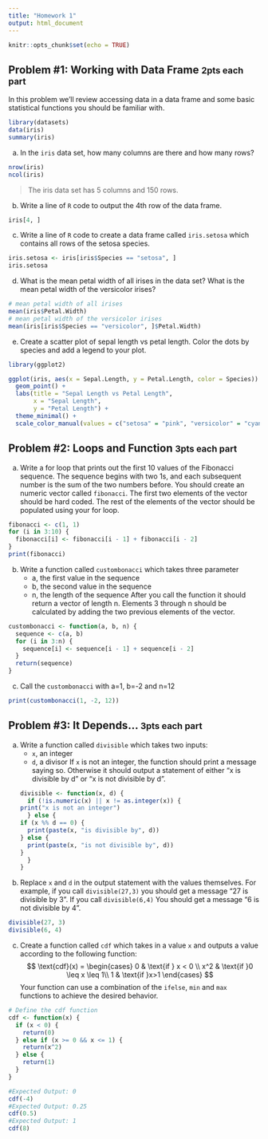 ```yaml
---
title: "Homework 1"
output: html_document
---
```


```r
knitr::opts_chunk$set(echo = TRUE)
```

## Problem #1: Working with Data Frame <small>2pts each part</small>

In this problem we'll review accessing data in a data frame and some basic statistical functions you should be familiar with.

```r
library(datasets)
data(iris)
summary(iris)
```

a.  In the `iris` data set, how many columns are there and how many rows?

```r
nrow(iris)
ncol(iris)
```
> The iris data set has 5 columns and 150 rows.

b.  Write a line of `R` code to output the 4th row of the data frame.

```r
iris[4, ]
```

c.  Write a line of `R` code to create a data frame called `iris.setosa` which contains all rows of the setosa species.

```r
iris.setosa <- iris[iris$Species == "setosa", ]
iris.setosa
```

d.  What is the mean petal width of all irises in the data set? What is the mean petal width of the versicolor irises?

```r
# mean petal width of all irises
mean(iris$Petal.Width)
# mean petal width of the versicolor irises
mean(iris[iris$Species == "versicolor", ]$Petal.Width)
```

e.  Create a scatter plot of sepal length vs petal length. Color the dots by species and add a legend to your plot.

```r
library(ggplot2)

ggplot(iris, aes(x = Sepal.Length, y = Petal.Length, color = Species)) +
  geom_point() +
  labs(title = "Sepal Length vs Petal Length",
       x = "Sepal Length",
       y = "Petal Length") +
  theme_minimal() +
  scale_color_manual(values = c("setosa" = "pink", "versicolor" = "cyan", "virginica" = "yellow"))
```

## Problem #2: Loops and Function <small>3pts each part</small>

a.  Write a for loop that prints out the first 10 values of the Fibonacci sequence. The sequence begins with two 1s, and each subsequent number is the sum of the two numbers before. You should create an numeric vector called `fibonacci`. The first two elements of the vector should be hard coded. The rest of the elements of the vector should be populated using your for loop.

```r
fibonacci <- c(1, 1)
for (i in 3:10) {
  fibonacci[i] <- fibonacci[i - 1] + fibonacci[i - 2]
}
print(fibonacci)
```

b.  Write a function called `custombonacci` which takes three parameter
    -   a, the first value in the sequence
    -   b, the second value in the sequence
    -   n, the length of the sequence After you call the function it should return a vector of length n. Elements 3 through n should be calculated by adding the two previous elements of the vector.
    
```r
custombonacci <- function(a, b, n) {
  sequence <- c(a, b)
  for (i in 3:n) {
    sequence[i] <- sequence[i - 1] + sequence[i - 2]
  }
  return(sequence)
}
```
c.  Call the `custombonacci` with a=1, b=-2 and n=12
```r
print(custombonacci(1, -2, 12))
```
## Problem #3: It Depends... <small>3pts each part</small>

a.  Write a function called `divisible` which takes two inputs:
    -   `x`, an integer
    -   `d`, a divisor If `x` is not an integer, the function should print a message saying so. Otherwise it should output a statement of either "x is divisible by d" or "x is not divisible by d".
```r
divisible <- function(x, d) {
  if (!is.numeric(x) || x != as.integer(x)) {
    print("x is not an integer")
  } else {
    if (x %% d == 0) {
      print(paste(x, "is divisible by", d))
    } else {
      print(paste(x, "is not divisible by", d))
    }
  }
}
```
b.  Replace `x` and `d` in the output statement with the values themselves. For example, if you call `divisible(27,3)` you should get a message "27 is divisible by 3". If you call `divisible(6,4)` You should get a message "6 is not divisible by 4".
```r
divisible(27, 3)
divisible(6, 4)
```
c.  Create a function called `cdf` which takes in a value `x` and outputs a value according to the following function: $$
    \text{cdf}(x) = \begin{cases}
    0 & \text{if } x < 0 \\
    x^2 & \text{if }0 \leq x \leq 1\\
    1 & \text{if }x>1
    \end{cases}
    $$ Your function can use a combination of the `ifelse`, `min` and `max` functions to achieve the desired behavior.
```r
# Define the cdf function
cdf <- function(x) {
  if (x < 0) {
    return(0)
  } else if (x >= 0 && x <= 1) {
    return(x^2)
  } else {
    return(1)
  }
}
```
```r
#Expected Output: 0
cdf(-4)
#Expected Output: 0.25
cdf(0.5)
#Expected Output: 1
cdf(8)
```
